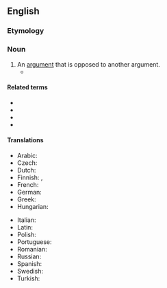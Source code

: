 ==English==
{{wikipedia}}

===Etymology===
{{prefix|en|counter|argument}}

===Noun===
{{en-noun}}

# An [[argument]] that is opposed to another argument.
#* {{quote-journal|en|date=2020 May 20|author=David Thrower and Ian Wray|title=Revisiting the plan for developing the North's rail network|journal=Rail|page=40|text=One argument is that "the virus has changed everything" and that people will work from home and travel much less, easing capacity pressures.<br>But there is a '''counter argument''' whereby we may all discover that, longer-term, many jobs cannot after all be effectively carried out from home indefinitely.}}

====Related terms====
* {{l|en|counterargue}}
* {{l|en|counterargumentation}}
* {{l|en|counterargumentative}}
* {{l|en|counterexample}}

====Translations====
{{trans-top|an argument that is opposed to another argument}}
* Arabic: {{t-needed|ar}}
* Czech: {{t|cs|protiargument|m}}
* Dutch: {{t+|nl|tegenargument|n}}
* Finnish: {{t+|fi|vastaväite}}, {{t+|fi|vasta-argumentti}}
* French: {{t+|fr|contre-argument|m}}
* German: {{t+|de|Gegenargument|n}}
* Greek: {{t+|el|αντεπιχείρημα|n|sc=Grek}}
* Hungarian: {{t+|hu|ellenérv}}
{{trans-mid}}
* Italian: {{t-needed|it}}
* Latin: {{t+|la|contrādictiō|f}}
* Polish: {{t|pl|kontrargument|m}}
* Portuguese: {{t+|pt|contra-argumento|m}}
* Romanian: {{t|ro|contra argument}}
* Russian: {{t+|ru|контраргуме́нт|m}}
* Spanish: {{t+|es|contraargumento|m}}
* Swedish: {{t+|sv|motargument|n}}
* Turkish: {{t|tr|kontrargüman}}
{{trans-bottom}}